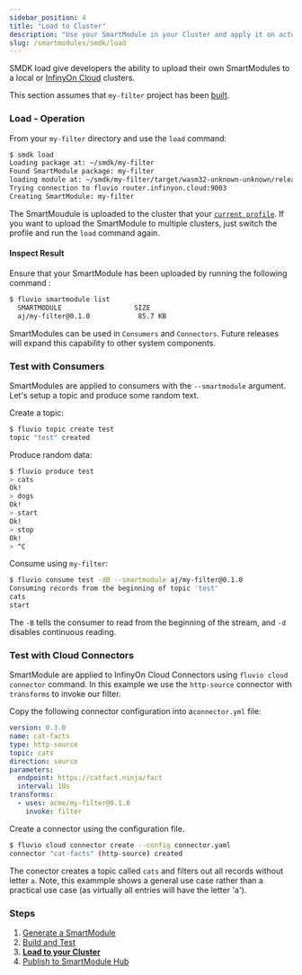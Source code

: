 ```yaml
---
sidebar_position: 4
title: "Load to Cluster"
description: "Use your SmartModule in your Cluster and apply it on actual data"
slug: /smartmodules/smdk/load
---
```


SMDK load give developers the ability to upload their own SmartModules to a local or [InfinyOn Cloud] clusters.

This section assumes that `my-filter` project has been [built].

### Load - Operation

From your `my-filter` directory and use the `load` command:

```bash copy="fl"
$ smdk load
Loading package at: ~/smdk/my-filter
Found SmartModule package: my-filter
loading module at: ~/smdk/my-filter/target/wasm32-unknown-unknown/release-lto/my_filter.wasm
Trying connection to fluvio router.infinyon.cloud:9003
Creating SmartModule: my-filter
```

The SmartMoudule is uploaded to the cluster that your [`current profile`]. If you want to upload the SmartModule to multiple clusters, just switch the profile and run the `load` command again.

#### Inspect Result

Ensure that your SmartModule has been uploaded by running the following command :

```bash copy="fl"
$ fluvio smartmodule list
  SMARTMODULE                  SIZE
  aj/my-filter@0.1.0            85.7 KB
```

SmartModules can be used in `Consumers` and `Connectors`. Future releases will expand this capability to other system components.

### Test with Consumers

SmartModules are applied to consumers with the `--smartmodule` argument. Let's setup a topic and produce some random text.

Create a topic:

```bash copy="fl"
$ fluvio topic create test
topic "test" created
```

Produce random data:

```bash copy="fl"
$ fluvio produce test
> cats
Ok!
> dogs
Ok!
> start
Ok!
> stop
Ok!
> ^C
```

Consume using `my-filter`:

```bash copy="fl"
$ fluvio consume test -dB --smartmodule aj/my-filter@0.1.0
Consuming records from the beginning of topic 'test'
cats
start
```

The `-B` tells the consumer to read from the beginning of the stream, and `-d` disables continuous reading.


### Test with Cloud Connectors

SmartModule are applied to InfinyOn Cloud Connectors using `fluvio cloud connector` command. In this example we use the `http-source` connector with `transforms` to invoke our filter.

Copy the following connector configuration into a`connector.yml` file:

```yaml
version: 0.3.0
name: cat-facts
type: http-source
topic: cats
direction: source
parameters:
  endpoint: https://catfact.ninja/fact
  interval: 10s
transforms:
  - uses: acme/my-filter@0.1.0
    invoke: filter
```

Create a connector using the configuration file.

```bash copy="fl"
$ fluvio cloud connector create --config connector.yaml
connector "cat-facts" (http-source) created
```

The conector creates a topic called `cats` and filters out all records without letter `a`. Note, this exammple shows a general use case rather than a practical use case (as virtually all entries will have the letter 'a').


### Steps

1. [Generate a SmartModule]
2. [Build and Test]
3. **[Load to your Cluster]**
4. [Publish to SmartModule Hub]

[next section]: /smartmodules/smdk/publish
[InfinyOn Cloud]: https://infinyon.cloud
[Load to your Cluster]: /smartmodules/smdk/load
[Publish to SmartModule Hub]: /smartmodules/smdk/publish
[Generate a SmartModule]: /smartmodules/smdk/generate
[Build and Test]: /smartmodules/smdk/build
[Load to your Cluster]: /smartmodules/smdk/load
[Publish to SmartModule Hub]: /smartmodules/smdk/publish
[`current profile`]: /cli/profile
[built]: /smartmodules/smdk/build
